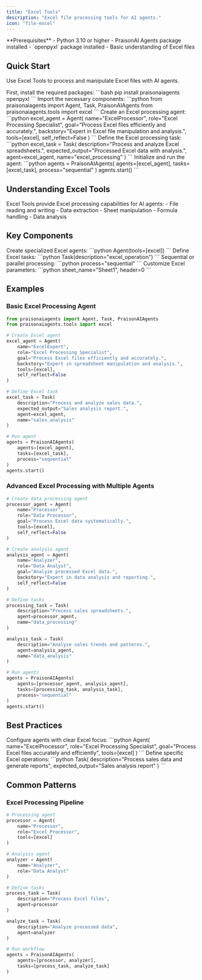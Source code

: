 ```yaml
---
title: "Excel Tools"
description: "Excel file processing tools for AI agents."
icon: "file-excel"
---
```


<Note>
  **Prerequisites**
  - Python 3.10 or higher
  - PraisonAI Agents package installed
  - `openpyxl` package installed
  - Basic understanding of Excel files
</Note>

## Quick Start

Use Excel Tools to process and manipulate Excel files with AI agents.

<Steps>
  <Step title="Install Dependencies">
    First, install the required packages:
    ```bash
    pip install praisonaiagents openpyxl
    ```
  </Step>

  <Step title="Import Components">
    Import the necessary components:
    ```python
    from praisonaiagents import Agent, Task, PraisonAIAgents
    from praisonaiagents.tools import excel
    ```
  </Step>

  <Step title="Create Agent">
    Create an Excel processing agent:
    ```python
    excel_agent = Agent(
        name="ExcelProcessor",
        role="Excel Processing Specialist",
        goal="Process Excel files efficiently and accurately.",
        backstory="Expert in Excel file manipulation and analysis.",
        tools=[excel],
        self_reflect=False
    )
    ```
  </Step>

  <Step title="Define Task">
    Define the Excel processing task:
    ```python
    excel_task = Task(
        description="Process and analyze Excel spreadsheets.",
        expected_output="Processed Excel data with analysis.",
        agent=excel_agent,
        name="excel_processing"
    )
    ```
  </Step>

  <Step title="Run Agent">
    Initialize and run the agent:
    ```python
    agents = PraisonAIAgents(
        agents=[excel_agent],
        tasks=[excel_task],
        process="sequential"
    )
    agents.start()
    ```
  </Step>
</Steps>

## Understanding Excel Tools

<Card title="What are Excel Tools?" icon="question">
  Excel Tools provide Excel processing capabilities for AI agents:
  - File reading and writing
  - Data extraction
  - Sheet manipulation
  - Formula handling
  - Data analysis
</Card>

## Key Components

<CardGroup cols={2}>
  <Card title="Excel Agent" icon="user-robot">
    Create specialized Excel agents:
    ```python
    Agent(tools=[excel])
    ```
  </Card>
  <Card title="Excel Task" icon="list-check">
    Define Excel tasks:
    ```python
    Task(description="excel_operation")
    ```
  </Card>
  <Card title="Process Types" icon="arrows-split-up-and-left">
    Sequential or parallel processing:
    ```python
    process="sequential"
    ```
  </Card>
  <Card title="Excel Options" icon="sliders">
    Customize Excel parameters:
    ```python
    sheet_name="Sheet1", header=0
    ```
  </Card>
</CardGroup>

## Examples

### Basic Excel Processing Agent

```python
from praisonaiagents import Agent, Task, PraisonAIAgents
from praisonaiagents.tools import excel

# Create Excel agent
excel_agent = Agent(
    name="ExcelExpert",
    role="Excel Processing Specialist",
    goal="Process Excel files efficiently and accurately.",
    backstory="Expert in spreadsheet manipulation and analysis.",
    tools=[excel],
    self_reflect=False
)

# Define Excel task
excel_task = Task(
    description="Process and analyze sales data.",
    expected_output="Sales analysis report.",
    agent=excel_agent,
    name="sales_analysis"
)

# Run agent
agents = PraisonAIAgents(
    agents=[excel_agent],
    tasks=[excel_task],
    process="sequential"
)
agents.start()
```

### Advanced Excel Processing with Multiple Agents

```python
# Create data processing agent
processor_agent = Agent(
    name="Processor",
    role="Data Processor",
    goal="Process Excel data systematically.",
    tools=[excel],
    self_reflect=False
)

# Create analysis agent
analysis_agent = Agent(
    name="Analyzer",
    role="Data Analyst",
    goal="Analyze processed Excel data.",
    backstory="Expert in data analysis and reporting.",
    self_reflect=False
)

# Define tasks
processing_task = Task(
    description="Process sales spreadsheets.",
    agent=processor_agent,
    name="data_processing"
)

analysis_task = Task(
    description="Analyze sales trends and patterns.",
    agent=analysis_agent,
    name="data_analysis"
)

# Run agents
agents = PraisonAIAgents(
    agents=[processor_agent, analysis_agent],
    tasks=[processing_task, analysis_task],
    process="sequential"
)
agents.start()
```

## Best Practices

<AccordionGroup>
  <Accordion title="Agent Configuration">
    Configure agents with clear Excel focus:
    ```python
    Agent(
        name="ExcelProcessor",
        role="Excel Processing Specialist",
        goal="Process Excel files accurately and efficiently",
        tools=[excel]
    )
    ```
  </Accordion>

  <Accordion title="Task Definition">
    Define specific Excel operations:
    ```python
    Task(
        description="Process sales data and generate reports",
        expected_output="Sales analysis report"
    )
    ```
  </Accordion>
</AccordionGroup>

## Common Patterns

### Excel Processing Pipeline
```python
# Processing agent
processor = Agent(
    name="Processor",
    role="Excel Processor",
    tools=[excel]
)

# Analysis agent
analyzer = Agent(
    name="Analyzer",
    role="Data Analyst"
)

# Define tasks
process_task = Task(
    description="Process Excel files",
    agent=processor
)

analyze_task = Task(
    description="Analyze processed data",
    agent=analyzer
)

# Run workflow
agents = PraisonAIAgents(
    agents=[processor, analyzer],
    tasks=[process_task, analyze_task]
)
